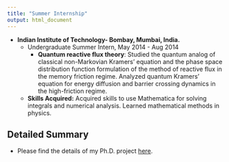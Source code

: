 ```yaml
---
title: "Summer Internship"
output: html_document
---
```

- **Indian Institute of Technology- Bombay, Mumbai, India.**
    - Undergraduate Summer Intern, May 2014 - Aug 2014
        - **Quantum reactive flux theory**: Studied the quantum analog of classical non-Markovian Kramers' equation and the phase space distribution function formulation of the method of reactive flux in the memory friction regime. Analyzed quantum Kramers' equation for energy diffusion and barrier crossing dynamics in the high-friction regime.
    - **Skills Acquired:**
          Acquired skills to use Mathematica for solving integrals and numerical analysis. Learned mathematical methods in physics.


## Detailed Summary

 - Please find the details of my Ph.D. project [here](https://drive.google.com/file/d/18vyhZyboItNs39KKBfo4zmLSpDAPb646/view?usp=sharing). 
